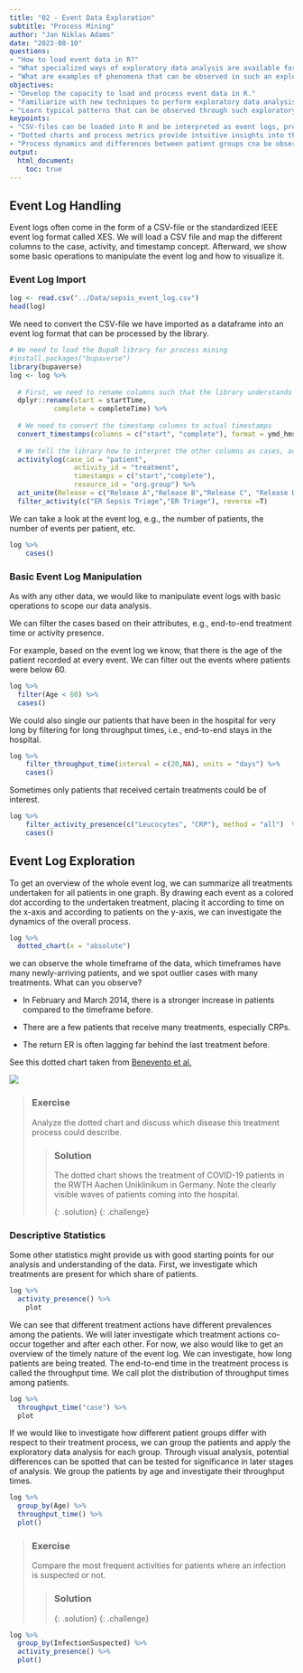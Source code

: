 ```yaml
---
title: "02 - Event Data Exploration"
subtitle: "Process Mining"
author: "Jan Niklas Adams"
date: "2023-08-10"
questions:
- "How to load event data in R?"
- "What specialized ways of exploratory data analysis are available for event data?"
- "What are examples of phenomena that can be observed in such an exploratory analysis?"
objectives:
- "Develop the capacity to load and process event data in R."
- "Familiarize with new techniques to perform exploratory data analysis for event data."
- "Learn typical patterns that can be observed through such exploratory analysis."
keypoints:
- "CSV-files can be loaded into R and be interpreted as event logs, provided the semantical information."
- "Dotted charts and process metrics provide intuitive insights into the data."
- "Process dynamics and differences between patient groups cna be observed through the new means of exploratory data analysis."
output: 
  html_document:
    toc: true
---
```


## Event Log Handling

Event logs often come in the form of a CSV-file or the standardized IEEE event log format called XES. We will load a CSV file and map the different columns to the case, activity, and timestamp concept. Afterward, we show some basic operations to manipulate the event log and how to visualize it.

### Event Log Import

```r
log <- read.csv("../Data/sepsis_event_log.csv")
head(log)
```

We need to convert the CSV-file we have imported as a dataframe into an event log format that can be processed by the library.

```r

# We need to load the BupaR library for process mining
#install.packages("bupaverse")
library(bupaverse)
log <- log %>%
  
  # First, we need to rename columns such that the library understands which information is contained in them
  dplyr::rename(start = startTime, 
           complete = completeTime) %>%
  
  # We need to convert the timestamp columns to actual timestamps
  convert_timestamps(columns = c("start", "complete"), format = ymd_hms) %>%
  
  # We tell the library how to interpret the other columns as cases, activities, timestamps, and resources. The specific type of event log is called "activity log" for this library
  activitylog(case_id = "patient",
                activity_id = "treatment",
                timestamps = c("start","complete"),
                resource_id = "org.group") %>%
  act_unite(Release = c("Release A","Release B","Release C", "Release D", "Release E")) %>%
  filter_activity(c("ER Sepsis Triage","ER Triage"), reverse =T)
```

We can take a look at the event log, e.g., the number of patients, the number of events per patient, etc.

```r
log %>%
    cases()
```

### Basic Event Log Manipulation

As with any other data, we would like to manipulate event logs with basic operations to scope our data analysis.

We can filter the cases based on their attributes, e.g., end-to-end treatment time or activity presence.

For example, based on the event log we know, that there is the age of the patient recorded at every event. We can filter out the events where patients were below 60.

```r
log %>%
  filter(Age < 60) %>%
  cases()
```

We could also single our patients that have been in the hospital for very long by filtering for long throughput times, i.e., end-to-end stays in the hospital.

```r
log %>%
    filter_throughput_time(interval = c(20,NA), units = "days") %>%
    cases()
```

Sometimes only patients that received certain treatments could be of interest.

```r
log %>%
    filter_activity_presence(c("Leucocytes", "CRP"), method = "all")  %>%
    cases()
```

## Event Log Exploration

To get an overview of the whole event log, we can summarize all treatments undertaken for all patients in one graph. By drawing each event as a colored dot according to the undertaken treatment, placing it according to time on the x-axis and according to patients on the y-axis, we can investigate the dynamics of the overall process.

```r
log %>%
  dotted_chart(x = "absolute")
```

we can observe the whole timeframe of the data, which timeframes have many newly-arriving patients, and we spot outlier cases with many treatments. What can you observe?

-   In February and March 2014, there is a stronger increase in patients compared to the timeframe before.

-   There are a few patients that receive many treatments, especially CRPs.

-   The return ER is often lagging far behind the last treatment before.

See this dotted chart taken from [Benevento et al.](https://arxiv.org/pdf/2209.10897.pdf)

![](./dotted_chart.png)

> ### Exercise
>
> Analyze the dotted chart and discuss which disease this treatment process could describe.
>
> > ### Solution
> >
> > The dotted chart shows the treatment of COVID-19 patients in the RWTH Aachen Uniklinikum in Germany. Note the clearly visible waves of patients coming into the hospital.
> >
> > {: .solution} {: .challenge}

### Descriptive Statistics

Some other statistics might provide us with good starting points for our analysis and understanding of the data. First, we investigate which treatments are present for which share of patients.

```r
log %>%
  activity_presence() %>%
    plot
```

We can see that different treatment actions have different prevalences among the patients. We will later investigate which treatment actions co-occur together and after each other. For now, we also would like to get an overview of the timely nature of the event log. We can investigate, how long patients are being treated. The end-to-end time in the treatment process is called the throughput time. We call plot the distribution of throughput times among patients.

```r
log %>%
  throughput_time("case") %>%
  plot
```

If we would like to investigate how different patient groups differ with respect to their treatment process, we can group the patients and apply the exploratory data analysis for each group. Through visual analysis, potential differences can be spotted that can be tested for significance in later stages of analysis. We group the patients by age and investigate their throughput times.

```r
log %>%
  group_by(Age) %>%
  throughput_time() %>%
  plot()
```

> ### Exercise
>
> Compare the most frequent activities for patients where an infection is suspected or not.
>
> > ### Solution
> >
> > {: .solution} {: .challenge}

```r
log %>%
  group_by(InfectionSuspected) %>%
  activity_presence() %>%
  plot()
```
